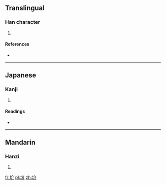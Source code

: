 ==Translingual==

===Han character===
{{Han char|rn=32|rad=土|as=04|sn=7|four=|canj=土人中中 (GOLL)|ids=⿰[[土]][[介]]}}

# {{defn|Han|sort=土04}}

====References====
* {{Han ref|kx=0224.230|dkj=04907|dj=0459.110|hdz=10423.110|uh=573F|ud=22335}}

----

==Japanese==

===Kanji===
{{ja-kanji|grade=|rs=土04}}

# {{defn|lang=ja|sort=土04}}

====Readings====
* {{ja-readings|on=[[かつ]] (katsu), [[けち]] (kechi)|kun=[[あか]] (aka), [[ちり]] (chiri)}}

----

==Mandarin==

===Hanzi===
{{cmn-hanzi|pin=[[jiá]] ([[jia2]]), [[xùn]] ([[xun4]])|wg=chia<sup>2</sup>, hsün<sup>4</sup>}}

# {{defn|lang=cmn|sort=土04}}

[[fr:圿]]
[[pl:圿]]
[[zh:圿]]